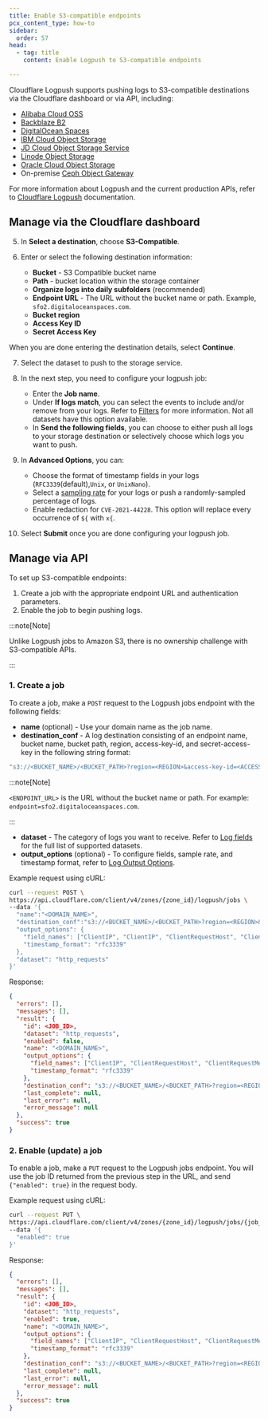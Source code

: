 ```yaml
---
title: Enable S3-compatible endpoints
pcx_content_type: how-to
sidebar:
  order: 57
head:
  - tag: title
    content: Enable Logpush to S3-compatible endpoints

---
```



Cloudflare Logpush supports pushing logs to S3-compatible destinations via the Cloudflare dashboard or via API, including:

* [Alibaba Cloud OSS](https://www.alibabacloud.com/help/doc-detail/64919.htm#title-37m-7gl-xy2)
* [Backblaze B2](https://www.backblaze.com/b2/docs/s3_compatible_api.html)
* [DigitalOcean Spaces](https://www.digitalocean.com/docs/spaces/)
* [IBM Cloud Object Storage](https://cloud.ibm.com/apidocs/cos/cos-compatibility)
* [JD Cloud Object Storage Service](https://docs.jdcloud.com/en/object-storage-service/introduction-2)
* [Linode Object Storage](https://www.linode.com/products/object-storage/)
* [Oracle Cloud Object Storage](https://docs.cloud.oracle.com/en-us/iaas/Content/Object/Tasks/s3compatibleapi.htm)
* On-premise [Ceph Object Gateway](https://docs.ceph.com/en/latest/radosgw/s3/)

For more information about Logpush and the current production APIs, refer to [Cloudflare Logpush](/logs/get-started/) documentation.

## Manage via the Cloudflare dashboard

<Render file="enable-logpush-job" />

5. In **Select a destination**, choose **S3-Compatible**.

6. Enter or select the following destination information:
   * **Bucket** - S3 Compatible bucket name
   * **Path** - bucket location within the storage container
   * **Organize logs into daily subfolders** (recommended)
   * **Endpoint URL** - The URL without the bucket name or path. Example, `sfo2.digitaloceanspaces.com`.
   * **Bucket region**
   * **Access Key ID**
   * **Secret Access Key**

When you are done entering the destination details, select **Continue**.

7. Select the dataset to push to the storage service.

8. In the next step, you need to configure your logpush job:
   * Enter the **Job name**.
   * Under **If logs match**, you can select the events to include and/or remove from your logs. Refer to [Filters](/logs/reference/filters/) for more information. Not all datasets have this option available.
   * In **Send the following fields**, you can choose to either push all logs to your storage destination or selectively choose which logs you want to push.

9. In **Advanced Options**, you can:
   * Choose the format of timestamp fields in your logs (`RFC3339`(default),`Unix`, or `UnixNano`).
   * Select a [sampling rate](/logs/get-started/api-configuration/#sampling-rate) for your logs or push a randomly-sampled percentage of logs.
   * Enable redaction for `CVE-2021-44228`. This option will replace every occurrence of `${` with `x{`.

10. Select **Submit** once you are done configuring your logpush job.

## Manage via API

To set up S3-compatible endpoints:

1. Create a job with the appropriate endpoint URL and authentication parameters.
2. Enable the job to begin pushing logs.

:::note[Note]


Unlike Logpush jobs to Amazon S3, there is no ownership challenge with S3-compatible APIs.


:::

<Render file="enable-read-permissions" />

### 1. Create a job

To create a job, make a `POST` request to the Logpush jobs endpoint with the following fields:

* **name** (optional) - Use your domain name as the job name.
* **destination\_conf** - A log destination consisting of an endpoint name, bucket name, bucket path, region, access-key-id, and secret-access-key in the following string format:

```bash
"s3://<BUCKET_NAME>/<BUCKET_PATH>?region=<REGION>&access-key-id=<ACCESS_KEY_ID>&secret-access-key=<SECRET_ACCESS_KEY>&endpoint=<ENDPOINT_URL>"
```

:::note[Note]


`<ENDPOINT_URL>` is the URL without the bucket name or path. For example: `endpoint=sfo2.digitaloceanspaces.com`.


:::

* **dataset** - The category of logs you want to receive. Refer to [Log fields](/logs/reference/log-fields/) for the full list of supported datasets.
* **output\_options** (optional) - To configure fields, sample rate, and timestamp format, refer to [Log Output Options](/logs/reference/log-output-options/).

Example request using cURL:

```bash
curl --request POST \
https://api.cloudflare.com/client/v4/zones/{zone_id}/logpush/jobs \
--data '{
  "name":"<DOMAIN_NAME>",
  "destination_conf":"s3://<BUCKET_NAME>/<BUCKET_PATH>?region=<REGION>&access-key-id=<ACCESS_KEY_ID>&secret-access-key=<SECRET_ACCESS_KEY>&endpoint=<ENDPOINT_URL>",
  "output_options": {
    "field_names": ["ClientIP", "ClientIP", "ClientRequestHost", "ClientRequestMethod", "ClientRequestURI","EdgeEndTimestamp", "EdgeResponseBytes", "EdgeResponseStatus", "EdgeStartTimestamp", "RayID"],
    "timestamp_format": "rfc3339"
  },  
  "dataset": "http_requests"
}'
```

Response:

```json
{
  "errors": [],
  "messages": [],
  "result": {
    "id": <JOB_ID>,
    "dataset": "http_requests",
    "enabled": false,
    "name": "<DOMAIN_NAME>",
    "output_options": {
      "field_names": ["ClientIP", "ClientRequestHost", "ClientRequestMethod", "ClientRequestURI", "EdgeEndTimestamp","EdgeResponseBytes", "EdgeResponseStatus", "EdgeStartTimestamp", "RayID"],
      "timestamp_format": "rfc3339"
    },
    "destination_conf": "s3://<BUCKET_NAME>/<BUCKET_PATH>?region=<REGION>&access-key-id=<ACCESS_KEY_ID>&secret-access-key=<SECRET_ACCESS_KEY>&endpoint=<ENDPOINT_URL>",
    "last_complete": null,
    "last_error": null,
    "error_message": null
  },
  "success": true
}
```

### 2. Enable (update) a job

To enable a job, make a `PUT` request to the Logpush jobs endpoint. You will use the job ID returned from the previous step in the URL, and send `{"enabled": true}` in the request body.

Example request using cURL:

```bash
curl --request PUT \
https://api.cloudflare.com/client/v4/zones/{zone_id}/logpush/jobs/{job_id} \
--data '{
  "enabled": true
}'
```

Response:

```json
{
  "errors": [],
  "messages": [],
  "result": {
    "id": <JOB_ID>,
    "dataset": "http_requests",
    "enabled": true,
    "name": "<DOMAIN_NAME>",
    "output_options": {
      "field_names": ["ClientIP", "ClientRequestHost", "ClientRequestMethod", "ClientRequestURI", "EdgeEndTimestamp","EdgeResponseBytes", "EdgeResponseStatus", "EdgeStartTimestamp", "RayID"],
      "timestamp_format": "rfc3339"
    },
    "destination_conf": "s3://<BUCKET_NAME>/<BUCKET_PATH>?region=<REGION>&access-key-id=<ACCESS_KEY_ID>&secret-access-key=<SECRET_ACCESS_KEY>&endpoint=<ENDPOINT_URL>",
    "last_complete": null,
    "last_error": null,
    "error_message": null
  },
  "success": true
}
```
